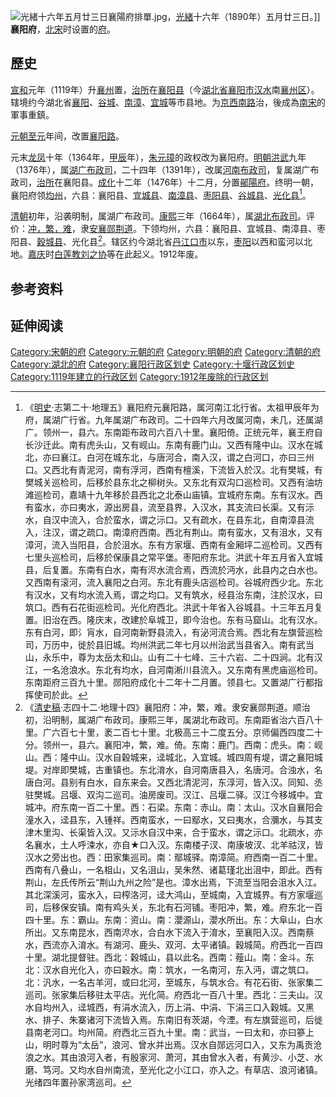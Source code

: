 [[File:光緒十六年五月廿三日襄陽府排單.jpg|thumb]]，[[光緒|光緒]]十六年（1890年）五月廿三日。]]
'''襄阳府'''，[[北宋|北宋]]时设置的[[府_(行政区划)|府]]。

== 歷史 ==
[[宣和_(北宋)|宣和]]元年（1119年）升[[襄州_(西魏)|襄州]]置，[[治所|治所]]在[[襄阳县|襄阳县]]（今[[湖北省|湖北省]][[襄阳市|襄阳市]][[汉江_(中国)|汉水]]南[[襄州区|襄州区]]）。辖境约今湖北省[[襄阳市|襄阳]]、[[谷城县|谷城]]、[[南漳县|南漳]]、[[宜城市|宜城]]等市县地。为[[京西南路|京西南路]]治，後成為[[南宋|南宋]]的軍事重鎮。

[[元朝|元朝]][[至元_(元世祖)|至元]]年间，改置[[襄阳路|襄阳路]]。

元末[[龍鳳_(韓林兒)|龙凤]]十年（1364年，[[甲辰|甲辰]]年），[[朱元璋|朱元璋]]的政权改为襄阳府。[[明朝|明朝]][[洪武|洪武]]九年（1376年），属[[湖廣等處承宣布政使司|湖广布政司]]，二十四年（1391年），改属[[河南等處承宣布政使司|河南布政司]]，复属湖广布政司，[[治所|治所]]在襄阳县。[[成化|成化]]十二年（1476年）十二月，分置[[鄖陽府|鄖陽府]]。终明一朝，襄阳府领[[均州|均州]]，六县：襄阳县、[[宜城市|宜城县]]、[[南漳县|南漳县]]、[[枣阳市|枣阳县]]、[[谷城县|谷城县]]、[[光化县|光化县]]<ref>《[[明史|明史]]·志第二十·地理五》襄阳府元襄阳路，属河南江北行省。太祖甲辰年为府，属湖广行省。九年属湖广布政司。二十四年六月改属河南，未几，还属湖广。领州一，县六。东南距布政司六百八十里。襄阳倚。正统元年，襄王府自长沙迁此。南有虎头山，又有岘山。东南有鹿门山。又西有隆中山。汉水在城北，亦曰襄江。白河在城东北，与唐河合，南入汉，谓之白河口，亦曰三州口。又西北有青泥河，南有浮河，西南有檀溪，下流皆入於汉。北有樊城，有樊城关巡检司，后移於县东北之柳树头。又东北有双沟口巡检司。又西有油坊滩巡检司，嘉靖十九年移於县西北之北泰山庙镇。宜城府东南。东有汉水。西有蛮水，亦曰夷水，源出房县，流至县界，入汉水，其支流曰长渠。又有沶水，自汉中流入，合於蛮水，谓之沶口。又有疏水，在县东北，自南漳县流入，注汉，谓之疏口。南漳府西南。西北有荆山。南有蛮水，又有沮水，又有漳河，流入当阳县，合於沮水。东有方家堰、西南有金厢坪二巡检司。又西有七里头巡检司，后移於保康县之常平堡。枣阳府东北。洪武十年五月省入宜城县，后复置。东南有白水，南有浕水流合焉，西流於沔水，此县内之白水也。又西南有滚河，流入襄阳之白河。东北有鹿头店巡检司。谷城府西少北。东北有汉水，又有均水流入焉，谓之均口。又有筑水，经县治东南，注於汉水，曰筑口。西有石花街巡检司。光化府西北。洪武十年省入谷城县。十三年五月复置。旧治在西。隆庆末，改建於阜城卫，即今治也。东有马窟山。北有汉水。东有白河，即氵肓水，自河南新野县流入，有泌河流合焉。西北有左旗营巡检司，万历中，徙於县旧城。均州洪武二年七月以州治武当县省入。南有武当山，永乐中，尊为太岳太和山。山有二十七峰、三十六岩、二十四涧。北有汉江，一名沧浪水。东北有均水，自河南淅川县流入。又东南有黑虎庙巡检司。东南距府三百九十里。郧阳府成化十二年十二月置。领县七。又置湖广行都指挥使司於此。</ref>。

[[清朝|清朝]]初年，沿袭明制，属湖广布政司。[[康熙|康熙]]三年（1664年），属[[湖北等處承宣布政使司|湖北布政司]]。评价：[[衝繁疲難|冲，繁，难]]，隶[[安襄郧荆道|安襄郧荆道]]。下领均州，六县：襄阳县、宜城县、南漳县、枣阳县、[[穀城县|穀城县]]、光化县<ref>《[[清史稿|清史稿]]·志四十二·地理十四》襄阳府：冲，繁，难。隶安襄郧荆道。顺治初，沿明制，属湖广布政司。康熙三年，属湖北布政司。东南距省治六百八十里。广六百七十里，袤二百七十里。北极高三十二度五分。京师偏西四度二十分。领州一，县六。襄阳冲，繁，难。倚。东南：鹿门。西南：虎头。南：岘山。西：隆中山。汉水自穀城来，迳城北，入宜城。城四周有堤，谓之襄阳城堤。对岸即樊城，古重镇也。东北淯水，自河南唐县入，名唐河。合浊水，名唐白河。县别有白水，自东来会。又西北清泥河，东淳河，皆入汉。同知、丞驻樊城。吕堰、双沟二巡司。油房废司。汉江、吕堰二驿。汉江今移城中。宜城冲。府东南一百二十里。西：石梁。东南：赤山。南：太山。汉水自襄阳会潼水入，迳县东，入锺祥。西南蛮水，一曰鄢水，又曰夷水，合瀰水，与其支津木里沟、长渠皆入汉。又沶水自汉中来，合于蛮水，谓之沶口。北疏水，亦名襄水，土人呼涑水，亦自★口入汉。东南楼子汊、南康坡汊、北羊祜汊，皆汉水之旁出也。西：田家集巡司。南：鄢城驿。南漳简。府西南一百二十里。西南有八叠山，一名柤山，又名沮山，吴朱然、诸葛瑾北出沮中，即此。西有荆山，左氏传所云“荆山九州之险”是也。漳水出焉，下流至当阳会沮水入江。其北深溪河，蛮水入，曰榨洛河，迳大鸿山，至城南，入宜城界。有方家堰巡司，后移保安镇。南有鸡头关，东北有石河铺。枣阳冲，繁，难。府东北一百四十里。东：霸山。东南：资山。南：瀴源山，瀴水所出。东：大阜山，白水所出。又东南昆水，西南浕水，合白水下流入于淯水，至襄阳入汉。西南蔡水，西流亦入淯水。有湖河、鹿头、双河、太平诸镇。穀城简。府西北一百四十里。湖北提督驻。西北：穀城山，县以此名。西南：薤山。南：金斗。东北：汉水自光化入，亦曰穀水。南：筑水，一名南河，东入沔，谓之筑口。北：汎水，一名古羊河，或曰北河，至城东，与筑水合。有花石街、张家集二巡司。张家集后移驻太平店。光化简。府西北一百八十里。西北：三夫山。汉水自均州入，迳城西，有涓水流入，历上涓、中涓、下涓三口入穀城。又黑水、排子、朱寨诸河下流皆入焉。东南旧有茨湖，今湮。有左旗营巡司，后徙县南老河口。均州简。府西北三百九十里。南：武当，一曰太和，亦曰篸上山，明时尊为“太岳”，浪河、曾水并出焉。汉水自郧远河口入，又东为禹贡沧浪之水。其由浪河入者，有殷家河、萧河，其由曾水入者，有黄沙、小芝、水磨、笃河。又均水自州南流，至光化之小江口，亦入之。有草店、浪河诸镇。光绪四年置孙家湾巡司。</ref>。辖区约今湖北省[[丹江口市|丹江口市]]以东，[[枣阳市|枣阳]]以西和蛮河以北地。[[嘉庆|嘉庆]]时[[白莲教|白莲教]][[刘之协|刘之协]]等在此起义。1912年废。

== 参考资料 ==
{{Reflist}}

== 延伸阅读 ==
{{Wikisource further reading}}

{{明朝行政区划|nocat}}
{{清朝湖北省行政區劃|nocat}}
{{湖北省历史二级政区|nocat}}

[[Category:宋朝的府|Category:宋朝的府]]
[[Category:元朝的府|Category:元朝的府]]
[[Category:明朝的府|Category:明朝的府]]
[[Category:清朝的府|Category:清朝的府]]
[[Category:湖北的府|Category:湖北的府]]
[[Category:襄阳行政区划史|Category:襄阳行政区划史]]
[[Category:十堰行政区划史|Category:十堰行政区划史]]
[[Category:1119年建立的行政区划|Category:1119年建立的行政区划]]
[[Category:1912年废除的行政区划|Category:1912年废除的行政区划]]